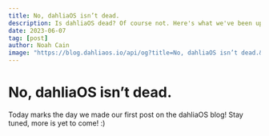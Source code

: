 ```yaml
---
title: No, dahliaOS isn’t dead.
description: Is dahliaOS dead? Of course not. Here's what we've been up to. 
date: 2023-06-07
tag: [post]
author: Noah Cain
image: "https://blog.dahliaos.io/api/og?title=No, dahliaOS isn’t dead.&desc=Is dahliaOS dead? Of course not. Here's what we've been up to.&date=2023-06-07"
---
```


# No, dahliaOS isn’t dead.

Today marks the day we made our first post on the dahliaOS blog! Stay tuned, more is yet to come! :)
